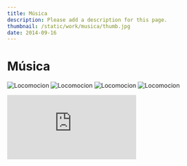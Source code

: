 ```yaml
---
title: Música
description: Please add a description for this page.
thumbnail: /static/work/musica/thumb.jpg
date: 2014-09-16
---
```


# Música

![Locomocion](/static/work/musica/rodaje-gopro.jpg)
![Locomocion](/static/work/musica/thumb_screen_02.jpg)
![Locomocion](/static/work/musica/thumb_screen_01.jpg)
![Locomocion](/static/work/musica/tan-bionica-kinect.jpg)

<iframe
  className="aspect-video w-full"
  src="https://www.youtube.com/embed/F6e7vF_MalQ?start=185"
  frameborder="0"
  allow="accelerometer; autoplay; clipboard-write; encrypted-media; gyroscope; picture-in-picture; web-share"
  allowfullscreen
></iframe>
